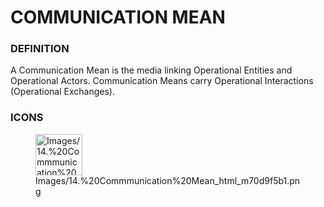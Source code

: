             
= COMMUNICATION MEAN =
 
=== DEFINITION ===
 
A Communication Mean is the media linking Operational Entities and Operational Actors. Communication Means carry Operational Interactions (Operational Exchanges).

 
=== ICONS ===
 
[[Image:Images/14.%20Commmunication%20Mean_html_m70d9f5b1.png|75x66px]]

   